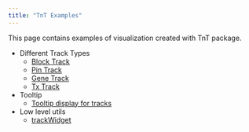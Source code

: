 ```yaml
---
title: "TnT Examples"
---
```


This page contains examples of visualization created with TnT package.

- Different Track Types
    - [Block Track](tracktype-BlockTrack.html)
    - [Pin Track](tracktype-PinTrack.html)
    - [Gene Track](tracktype-GeneTrack.html)
    - [Tx Track](tracktype-TxTrack.html)

- Tooltip
    - [Tooltip display for tracks](track-tooltip-display.html)

- Low level utils
    - [trackWidget](trackWidget.html)

